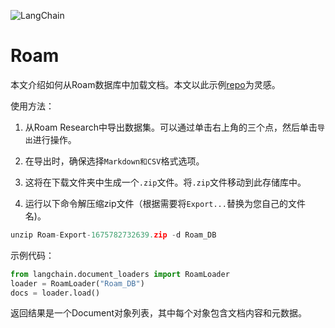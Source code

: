 

<Head>
  <script>
    {
      `(function() {
         var _hmt = _hmt || [];
(function() {
  var hm = document.createElement("script");
  hm.src = "https://hm.baidu.com/hm.js?e60fb290e204e04c5cb6f79b0ac1e697";
  var s = document.getElementsByTagName("script")[0]; 
  s.parentNode.insertBefore(hm, s);
})();
       })();`
    }
  </script>
</Head>

![LangChain](https://pica.zhimg.com/50/v2-56e8bbb52aa271012541c1fe1ceb11a2_r.gif)



Roam
==========================================================

本文介绍如何从Roam数据库中加载文档。本文以此示例[repo](https://github.com/JimmyLv/roam-qa)为灵感。

使用方法：

1. 从Roam Research中导出数据集。可以通过单击右上角的三个点，然后单击`导出`进行操作。

2. 在导出时，确保选择`Markdown和CSV`格式选项。

3. 这将在下载文件夹中生成一个`.zip`文件。将`.zip`文件移动到此存储库中。

4. 运行以下命令解压缩zip文件（根据需要将`Export...`替换为您自己的文件名)。

```python
unzip Roam-Export-1675782732639.zip -d Roam_DB
```

示例代码： 

```python
from langchain.document_loaders import RoamLoader
loader = RoamLoader("Roam_DB")
docs = loader.load()
``` 

返回结果是一个Document对象列表，其中每个对象包含文档内容和元数据。